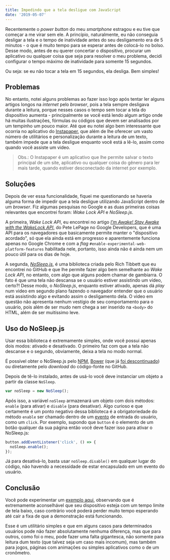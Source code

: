 ```yaml
---
title: Impedindo que a tela desligue com JavaScript
date: '2019-05-07'
---
```


Recentemente o *power button* do meu *smartphone* estragou e eu tive que
começar a me virar sem ele. A princípio, naturalmente, eu não conseguia
desligar a tela e o tempo de inatividade antes do seu desligamento era de 5
minutos - o que é muito tempo para se esperar antes de colocá-lo no bolso.
Desse modo, antes de eu querer concertar o dispositivo, procurar um aplicativo
ou qualquer coisa que seja para resolver o meu problema, decidi configurar o
tempo máximo de inatividade para somente 15 segundos.

Ou seja: se eu não tocar a tela em 15 segundos, ela desliga. Bem simples!

## Problemas

No entanto, notei alguns problemas ao fazer isso logo após tentar ler alguns
artigos longos na *internet* pelo *browser*, pois a tela sempre desligava
durante a leitura, porque nesses casos o tempo sem tocar a tela do dispositivo
aumenta - principalmente se você está lendo algum artigo onde há muitas
ilustrações, fórmulas ou códigos que devem ser analisados por um tempinho um
pouco maior. Até que eu notei algo bem interessante que ocorria no aplicativo
do [Instapaper](https://www.instapaper.com/), que além de lhe oferecer um vasto
número de utilitários e personalização durante a leitura de um texto, também
impede que a tela desligue enquanto você está a lê-lo, assim como quando você
assiste um video.

> Obs.: O Instapaper é um aplicativo que lhe permite salvar o texto principal
de um site, aplicativo ou qualquer coisa do gênero para ler mais tarde, quando
estiver desconectado da internet por exemplo.

## Soluções

Depois de ver essa funcionalidade, fiquei me questionando se haveria alguma
forma de impedir que a tela desligue utilizando JavaScript dentro de um
*browser*. Fiz algumas pesquisas no Google e as duas primeiras coisas
relevantes que encontrei foram: *Wake Lock API* e *NoSleep.js*.

A primeira, *Wake Lock API*, eu encontrei no artigo
[*I’m Awake! Stay Awake with the WakeLock API*](https://developers.google.com/web/updates/2018/12/wakelock),
do Pete LePage no Google Developers, que é uma API para os navegadores que
basicamente permite manter o "dispositivo acordado", só que ela ainda está em
progresso e aparentemente funciona apenas no Google Chrome e com a *flag*
`#enable-experimental-web-platform-features` habilitada nele, portanto, isso
ainda não é ainda nem um pouco útil para os dias de hoje.

A segunda, [*NoSleep.js*](https://github.com/richtr/NoSleep.js), é uma
biblioteca criada pelo Rich Tibbett que eu encontrei no GitHub e que lhe
permite fazer algo bem semelhante ao *Wake Lock API*, no entanto, com algo que
alguns podem chamar de gambiarra. O fato é que uma tela não descansa se o
usuário estiver assistindo um vídeo, certo?! Desse modo, o *NoSleep.js*,
enquanto estiver ativado, apenas dá *play* num video em segundo plano fazendo
o navegador entender que o usuário está assistindo algo e evitando assim o
desligamento dela. O video em questão não apresenta nenhum vestígio de seu
comportamento para o usuário, pois além de ser mudo nem chega a ser inserido na
`<body>` do HTML, além de ser muitíssimo leve.

## Uso do NoSleep.js

Usar essa biblioteca é extremamente simples, onde você possui apenas dois
modos: ativado e desativado. O primeiro faz com que a tela não descanse e o
segundo, obviamente, deixa a tela no modo normal.

É possível obter o NoSleep.js pelo [NPM](https://www.npmjs.com/),
[Bower](https://bower.io/)
(que já [foi descontinuado](https://snyk.io/blog/bower-is-dead/)) ou
diretamente pelo *download* do código-fonte no GitHub.

Depois de tê-lo instalado, antes de usá-lo você deve instanciar um objeto a
partir da classe  `NoSleep`.

```javascript
var noSleep = new NoSleep();
```

Após isso, a variável `noSleep` armazenará um objeto com dois métodos:
`enable` (para ativar) e `disable` (para desativar). Algo curioso e que
certamente é um ponto negativo dessa biblioteca é a obrigatoriedade do método
`enable` ser chamado dentro de um
[evento](https://www.w3schools.com/jsref/dom_obj_event.asp) de entrada do
usuário, como um `click`. Por exemplo, supondo que `button` é o elemento de um
botão qualquer da sua página então você deve fazer isso para ativar o
NoSleep.js:

```javascript
button.addEventListener('click', () => {
  noSleep.enable();
});
```

Já para desativá-lo, basta usar `noSleep.disable()` em qualquer lugar do
código, não havendo a necessidade de estar encapsulado em um evento do usuário.

## Conclusão

Você pode experimentar um
[exemplo aqui](https://theuves-demos.github.io/no-sleep-demo/), observando que
é extremamente aconselhável que seu dispositivo esteja com um tempo limite de
tela baixo, caso contrário você poderá perder muito tempo esperando até cair a
fixa de que a demonstração está funcionando.

Esse é um utilitário simples e que em alguns casos para determinados usuários
pode não fazer absolutamente nenhuma diferença, mas que para outros, como foi
o meu, pode fazer uma falta gigantesca, não somente para leitura dum texto (que
talvez seja um caso mais incomum), mas também para jogos, páginas com animações
ou simples aplicativos como o de um cronômetro.
